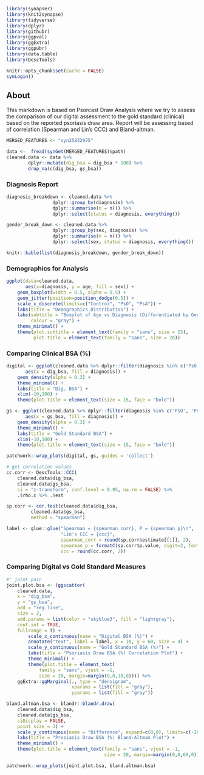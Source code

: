```r
library(synapser)
library(knit2synapse)
library(tidyverse)
library(dplyr)
library(githubr)
library(ggpval)
library(ggExtra)
library(ggpubr)
library(data.table)
library(DescTools)

knitr::opts_chunk$set(cache = FALSE)
synLogin()
```

## About
This markdown is based on Psorcast Draw Analysis where we try to assess the comparison of our digital assessment to the gold standard (clinical) based on the reported psoriasis draw area. Report will be assessing based of correlation (Spearman and Lin's CCC) and Bland-altman. 

```r
MERGED_FEATURES <- "syn25832975"
```

```r
data <-  fread(synGet(MERGED_FEATURES)$path) 
cleaned.data <- data %>% 
        dplyr::mutate(dig_bsa = dig_bsa * 100) %>%
        drop_na(c(dig_bsa, gs_bsa))
```

### Diagnosis Report
```r
diagnosis_breakdown <- cleaned.data %>% 
                 dplyr::group_by(diagnosis) %>% 
                 dplyr::summarise(n = n()) %>%
                 dplyr::select(status = diagnosis, everything())

gender_break_down <- cleaned.data %>% 
                 dplyr::group_by(sex, diagnosis) %>% 
                 dplyr::summarise(n = n()) %>%
                 dplyr::select(sex, status = diagnosis, everything())

knitr::kable(list(diagnosis_breakdown, gender_break_down))
```

### Demographics for Analysis
```r
ggplot(data=cleaned.data, 
       aes(x=diagnosis, y = age, fill = sex)) +
    geom_boxplot(width = 0.5, alpha = 0.5) +
    geom_jitter(position=position_dodge(0.5)) + 
    scale_x_discrete(limits=c("Control", "PsO", "PsA")) +
    labs(title = "Demographics Distribution") +
    labs(subtitle = "Boxplot of Age vs Diagnosis (Differentiated by Gender)",
         colour = "gray") +
    theme_minimal() +
    theme(plot.subtitle = element_text(family = "sans", size = 15),
          plot.title = element_text(family = "sans", size = 20))
```

### Comparing Clinical BSA (%) 
```r
digital <- ggplot(cleaned.data %>% dplyr::filter(diagnosis %in% c('PsO', 'PsA')), 
       aes(x = dig_bsa, fill = diagnosis)) + 
    geom_density(alpha = 0.3) +
    theme_minimal() +
    labs(title = "Dig. BSA") +
    xlim(-10,100) +
    theme(plot.title = element_text(size = 15, face = "bold"))

gs <- ggplot(cleaned.data %>% dplyr::filter(diagnosis %in% c('PsO', 'PsA')), 
       aes(x = gs_bsa, fill = diagnosis)) + 
    geom_density(alpha = 0.3) +
    theme_minimal() +
    labs(title = "Gold Standard BSA") +
    xlim(-10,100) +
    theme(plot.title = element_text(size = 15, face = "bold"))

patchwork::wrap_plots(digital, gs, guides = 'collect')
```


```r
# get correlation values
cc.corr <- DescTools::CCC(
    cleaned.data$dig_bsa, 
    cleaned.data$gs_bsa, 
    ci = "z-transform", conf.level = 0.95, na.rm = FALSE) %>% 
    .$rho.c %>% .$est

sp.corr <- cor.test(cleaned.data$dig_bsa, 
         cleaned.data$gs_bsa, 
         method = "spearman")

label <- glue::glue("Spearman = {spearman_corr}, P = {spearman_p}\n",
                    "Lin's CCC = {ccc}",
                    spearman_corr = round(sp.corr$estimate[[1]], 2),
                    spearman_p = formatC(sp.corr$p.value, digit=2, format = "e"),
                    ccc = round(cc.corr, 2))
```

### Comparing Digital vs Gold Standard Measures
```r
#' joint pain
joint.plot.bsa <- (ggscatter(
    cleaned.data, 
    x = "dig_bsa", 
    y = "gs_bsa", 
    add = "reg.line", 
    size = 2,
    add.params = list(color = "skyblue3", fill = "lightgray"),
    conf.int = TRUE, 
    fullrange = T) + 
        scale_x_continuous(name = "Digital BSA (%)") +
        annotate("text", label = label, x = 10, y = 60, size = 4) +
        scale_y_continuous(name = "Gold Standard BSA (%)") + 
        labs(title = "Psoriasis Draw BSA (%) Correlation Plot") +
        theme_minimal() +
        theme(plot.title = element_text(
            family = "sans", vjust = -1,
            size = 20, margin=margin(0,0,10,0)))) %>%
    ggExtra::ggMarginal(., type = "densigram", 
                        xparams = list(fill = "gray"), 
                        yparams = list(fill = "gray"))

bland.altman.bsa <- blandr::blandr.draw(
    cleaned.data$dig_bsa, 
    cleaned.data$gs_bsa, 
    ciDisplay = FALSE,
    point_size = 3) + 
    scale_y_continuous(name = "Difference", expand=c(0,0), limits=c(-20,50)) +
    labs(title = "Prosiasis Draw BSA (%) Bland-Altman Plot") + 
    theme_minimal() + 
    theme(plot.title = element_text(family = "sans", vjust = -1, 
                                    size = 20, margin=margin(0,0,60,0)))

patchwork::wrap_plots(joint.plot.bsa, bland.altman.bsa)
```
